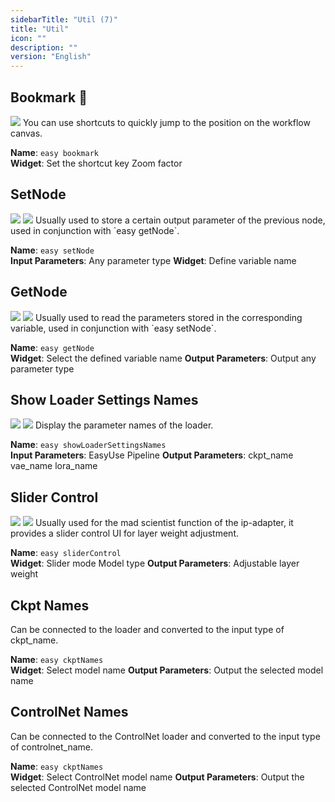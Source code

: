 ```yaml
---
sidebarTitle: "Util (7)"
title: "Util"
icon: ""
description: ""
version: "English"
---
```



## Bookmark 🔖
<Frame caption="">
<img src="../../images/nodes/bookmark.jpg" />
</Frame>
You can use shortcuts to quickly jump to the position on the workflow canvas.

**Name**: `easy bookmark`<br/>
**Widget**:
<ParamField path="shortcut_key" type="string" default="1">
Set the shortcut key
</ParamField>
<ParamField path="zoom" type="float" default="1.00">
Zoom factor
</ParamField>

## SetNode
<Tabs>
  <Tab title="Node Preview">
    <Frame>
    <img src="../../images/nodes/setNode.jpg" />
    </Frame>
  </Tab>
  <Tab title="Example">
      <Frame>
      <img src="../../images/nodes/example/setNode.jpg" />
      </Frame>
  </Tab>
</Tabs>
Usually used to store a certain output parameter of the previous node, used in conjunction with `easy getNode`.

**Name**: `easy setNode`<br/>
**Input Parameters**:
<ParamField path="*" type="any">
Any parameter type
</ParamField>
**Widget**:
<ParamField path="Constant" type="string">
Define variable name
</ParamField>

## GetNode
<Tabs>
  <Tab title="Node Preview">
    <Frame>
    <img src="../../images/nodes/getNode.jpg" />
    </Frame>
  </Tab>
  <Tab title="Example">
      <Frame>
      <img src="../../images/nodes/example/getNode.jpg" />
      </Frame>
  </Tab>
</Tabs>
Usually used to read the parameters stored in the corresponding variable, used in conjunction with `easy setNode`.

**Name**: `easy getNode`<br/>
**Widget**:
<ParamField path="Constant" type="combo">
Select the defined variable name
</ParamField>
**Output Parameters**:
<ParamField path="*" type="any">
Output any parameter type
</ParamField>

## Show Loader Settings Names
<Tabs>
  <Tab title="Node Preview">
    <Frame>
    <img src="../../images/nodes/showLoaderSettingsNames.jpg" />
    </Frame>
  </Tab>
  <Tab title="Example">
      <Frame>
      <img src="../../images/nodes/example/showLoaderSettingsNames.jpg" />
      </Frame>
  </Tab>
</Tabs>
Display the parameter names of the loader.

**Name**: `easy showLoaderSettingsNames`<br/>
**Input Parameters**:
<ParamField path="pipe" type="PIPE_LINE">
EasyUse Pipeline
</ParamField>
**Output Parameters**:
<ParamField path="ckpt_name" type="string">
ckpt_name
</ParamField>
<ParamField path="vae_name" type="string">
vae_name
</ParamField>
<ParamField path="lora_name" type="string">
lora_name
</ParamField>

## Slider Control
<Tabs>
  <Tab title="Node Preview">
    <Frame>
    <img src="../../images/nodes/sliderControl.jpg" />
    </Frame>
  </Tab>
  <Tab title="Example">
      <Frame>
      <img src="../../images/nodes/example/sliderControl.jpg" />
      </Frame>
  </Tab>
</Tabs>
Usually used for the mad scientist function of the ip-adapter, it provides a slider control UI for layer weight adjustment.

**Name**: `easy sliderControl`<br/>
**Widget**:
<ParamField path="mode" type="combo" default="ipadapter layer weights">
Slider mode
</ParamField>
<ParamField path="model_type" type="combo" default="sdxl">
Model type
</ParamField>
**Output Parameters**:
<ParamField path="layer_weight" type="string">
Adjustable layer weight
</ParamField>

## Ckpt Names
Can be connected to the loader and converted to the input type of ckpt_name.

**Name**: `easy ckptNames`<br/>
**Widget**:
<ParamField path="ckpt_name" type="combo">
Select model name
</ParamField>
**Output Parameters**:
<ParamField query="ckpt_name" type="combo">
Output the selected model name
</ParamField>

## ControlNet Names
Can be connected to the ControlNet loader and converted to the input type of controlnet_name.

**Name**: `easy ckptNames`<br/>
**Widget**:
<ParamField path="controlnet_name" type="combo">
Select ControlNet model name
</ParamField>
**Output Parameters**:
<ParamField query="controlnet_name" type="combo">
Output the selected ControlNet model name
</ParamField>